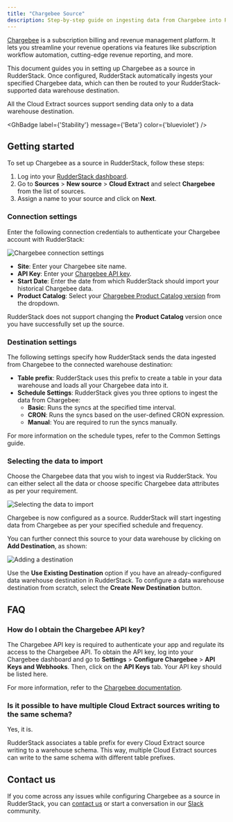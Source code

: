 ```yaml
---
title: "Chargebee Source"
description: Step-by-step guide on ingesting data from Chargebee into RudderStack.
---
```


[Chargebee](https://www.Chargebee.com/) is a subscription billing and revenue management platform. It lets you streamline your revenue operations via features like subscription workflow automation, cutting-edge revenue reporting, and more. 

This document guides you in setting up Chargebee as a source in RudderStack. Once configured, RudderStack automatically ingests your specified Chargebee data, which can then be routed to your RudderStack-supported data warehouse destination.

<div class="warningBlock">
All the Cloud Extract sources support sending data only to a <Link to="/destinations/warehouse-destinations/">data warehouse destination</Link>.
</div>

<GhBadge
  label={'Stability'}
  message={'Beta'}
  color={'blueviolet'}
/>

## Getting started

To set up Chargebee as a source in RudderStack, follow these steps:

1. Log into your [RudderStack dashboard](https://app.rudderstack.com/).
2. Go to **Sources** > **New source** > **Cloud Extract** and select **Chargebee** from the list of sources.
3. Assign a name to your source and click on **Next**.

### Connection settings

Enter the following connection credentials to authenticate your Chargebee account with RudderStack:

<img src="../../assets/cloud-extract-sources/chargebee-1.png" alt="Chargebee connection settings" />

- **Site**: Enter your Chargebee site name.
- **API Key**: Enter your [Chargebee API key](https://www.chargebee.com/docs/2.0/api_keys.html). 
- **Start Date**: Enter the date from which RudderStack should import your historical Chargebee data.
- **Product Catalog**: Select your [Chargebee Product Catalog version](https://www.chargebee.com/docs/2.0/product-catalog.html) from the dropdown. 

<div class="warningBlock">

RudderStack does not support changing the <strong>Product Catalog</strong> version once you have successfully set up the source.
</div>

### Destination settings

The following settings specify how RudderStack sends the data ingested from Chargebee to the connected warehouse destination:

- **Table prefix**: RudderStack uses this prefix to create a table in your data warehouse and loads all your Chargebee data into it.
- **Schedule Settings**: RudderStack gives you three options to ingest the data from Chargebee:
    - **Basic**: Runs the syncs at the specified time interval. 
    - **CRON**: Runs the syncs based on the user-defined CRON expression.
    - **Manual**: You are required to run the syncs manually.

<div class="infoBlock">

For more information on the schedule types, refer to the <Link to="/sources/extract/common-settings/">Common Settings</Link> guide.
</div>

### Selecting the data to import

Choose the Chargebee data that you wish to ingest via RudderStack. You can either select all the data or choose specific Chargebee data attributes as per your requirement.

<img src="../../assets/cloud-extract-sources/chargebee-2.png" alt="Selecting the data to import" />

Chargebee is now configured as a source. RudderStack will start ingesting data from Chargebee as per your specified schedule and frequency.

You can further connect this source to your data warehouse by clicking on **Add Destination**, as shown:

<img src="../../assets/cloud-extract-sources/add-destination.png" alt="Adding a destination" />

<div class="successBlock">

Use the <strong>Use Existing Destination</strong> option if you have an already-configured data warehouse destination in RudderStack. To configure a data warehouse destination from scratch, select the <strong>Create New Destination</strong> button.
</div>

## FAQ

### How do I obtain the Chargebee API key?

The Chargebee API key is required to authenticate your app and regulate its access to the Chargebee API. To obtain the API key, log into your Chargebee dashboard and go to **Settings** > **Configure Chargebee** > **API Keys and Webhooks**. Then, click on the **API Keys** tab. Your API key should be listed here.

For more information, refer to the [Chargebee documentation](https://www.chargebee.com/docs/2.0/api_keys.html).

### Is it possible to have multiple Cloud Extract sources writing to the same schema?

Yes, it is.

RudderStack associates a table prefix for every Cloud Extract source writing to a warehouse schema. This way, multiple Cloud Extract sources can write to the same schema with different table prefixes.

## Contact us

If you come across any issues while configuring Chargebee as a source in RudderStack, you can [contact us](mailto:%20docs@rudderstack.com) or start a conversation in our [Slack](https://rudderstack.com/join-rudderstack-slack-community) community.
